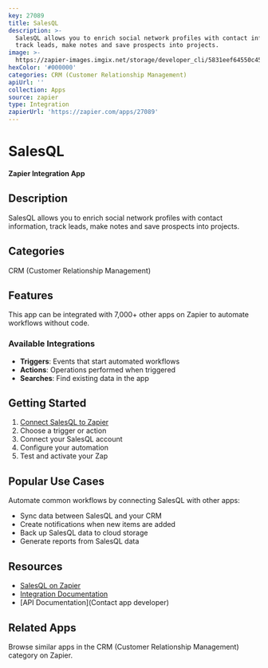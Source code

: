 ```yaml
---
key: 27089
title: SalesQL
description: >-
  SalesQL allows you to enrich social network profiles with contact information,
  track leads, make notes and save prospects into projects.
image: >-
  https://zapier-images.imgix.net/storage/developer_cli/5831eef64550c45e34eae0a073fab9d0.png?auto=format%2Ccompress&ixlib=python-3.0.0&q=50
hexColor: '#000000'
categories: CRM (Customer Relationship Management)
apiUrl: ''
collection: Apps
source: zapier
type: Integration
zapierUrl: 'https://zapier.com/apps/27089'
---
```

# SalesQL

**Zapier Integration App**

## Description

SalesQL allows you to enrich social network profiles with contact information, track leads, make notes and save prospects into projects.

## Categories

CRM (Customer Relationship Management)

## Features

This app can be integrated with 7,000+ other apps on Zapier to automate workflows without code.

### Available Integrations

- **Triggers**: Events that start automated workflows
- **Actions**: Operations performed when triggered
- **Searches**: Find existing data in the app

## Getting Started

1. [Connect SalesQL to Zapier](https://zapier.com/apps/27089)
2. Choose a trigger or action
3. Connect your SalesQL account
4. Configure your automation
5. Test and activate your Zap

## Popular Use Cases

Automate common workflows by connecting SalesQL with other apps:

- Sync data between SalesQL and your CRM
- Create notifications when new items are added
- Back up SalesQL data to cloud storage
- Generate reports from SalesQL data

## Resources

- [SalesQL on Zapier](https://zapier.com/apps/27089)
- [Integration Documentation](https://zapier.com/apps/27089/integrations)
- [API Documentation](Contact app developer)

## Related Apps

Browse similar apps in the CRM (Customer Relationship Management) category on Zapier.
